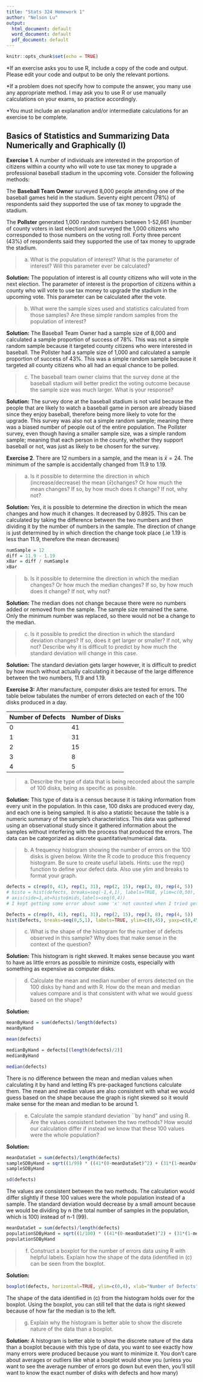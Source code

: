 ```yaml
---
title: "Stats 324 Homework 1"
author: "Nelson Lu"
output:
  html_document: default
  word_document: default
  pdf_document: default
---
```


```r
knitr::opts_chunk$set(echo = TRUE)
``` 

*If an exercise asks you to use R, include a copy of the code and output. Please edit your code and output to be only the relevant portions.

*If a problem does not specify how to compute the answer, you many use any appropriate method. I may ask you to use R or use manually calculations on your exams, so practice accordingly.

*You must include an explanation and/or intermediate calculations for an exercise to be complete.

## Basics of Statistics and Summarizing Data Numerically and Graphically (I)

**Exercise 1**. A number of individuals are interested in the proportion of citizens within a county who will vote to use tax money to upgrade a professional baseball stadium in the upcoming vote. Consider the following methods:

The **Baseball Team Owner** surveyed 8,000 people attending one of the baseball games held in the stadium. Seventy eight percent (78%) of respondents said they supported the use of tax money to upgrade the stadium.
 
The **Pollster** generated 1,000 random numbers between 1-52,661 (number of county voters in last election) and surveyed the 1,000 citizens who corresponded to those numbers on the voting roll. Forty three percent (43\%) of respondents said they supported the use of tax money to upgrade the stadium.

> a. What is the population of interest? What is the parameter of interest? Will this parameter ever be calculated?

**Solution:**
The population of interest is all county citizens who will vote in the next election. The parameter of interest is the proportion of citizens within a county who will vote to use tax money to upgrade the stadium in the upcoming vote. This parameter can be calculated after the vote.

> b. What were the sample sizes used and statistics calculated from those samples? Are these simple random samples from the population of interest? 

**Solution:**
The Baseball Team Owner had a sample size of 8,000 and calculated a sample proportion of success of 78%. This was not a simple random sample because it targeted county citizens who were interested in baseball. The Pollster had a sample size of 1,000 and calculated a sample proportion of success of 43%. This was a simple random sample because it targeted all county citizens who all had an equal chance to be polled. 

> c. The baseball team owner claims that the survey done at the baseball stadium will better predict the voting outcome because the sample size was much larger. What is your response?

**Solution:**
The survey done at the baseball stadium is not valid because the people that are likely to watch a baseball game in person are already biased since they enjoy baseball, therefore being more likely to vote for the upgrade. This survey was also not a simple random sample; meaning there was a biased number of people out of the entire population. The Pollster survey, even though having a smaller sample size, was a simple random sample; meaning that each person in the county, whether they support baseball or not, was just as likely to be chosen for the survey. 

\vspace{1cm}


**Exercise 2**. There are 12 numbers in a sample, and the mean is $\bar{x}=24$. The minimum of the sample is accidentally changed from 11.9 to 1.19.

> a. Is it possible to determine the direction in which (increase/decrease) the mean ($\bar{x}$)changes? Or how much the mean changes? If so, by how much does it change? If not, why not?

**Solution:**
Yes, it is possible to determine the direction in which the mean changes and how much it changes. It decreased by 0.8925. This can be calculated by taking the difference between the two numbers and then dividing it by the number of numbers in the sample. The direction of change is just determined by in which direction the change took place (.ie 1.19 is less than 11.9, therefore the mean decreases)
```r
numSample = 12
diff = 11.9 - 1.19
xBar = diff / numSample
xBar
```


> b. Is it possible to determine the direction in which the median changes? Or how much the median changes? If so, by how much does it change? If not, why not?

**Solution:**
The median does not change because there were no numbers added or removed from the sample. The sample size remained the same. Only the minimum number was replaced, so there would not be a change to the median.

> c. Is it possible to predict the direction in which the standard deviation changes? If so, does it get larger or smaller? If not, why not? Describe why it is difficult to predict by how much the standard deviation will change in this case.

**Solution:**
The standard deviation gets larger however, it is difficult to predict by how much without actually calculating it because of the large difference between the two numbers, 11.9 and 1.19. 

\vspace{1cm}


**Exercise 3:** After manufacture, computer disks are tested for errors. The table below tabulates the number of errors detected on each of the 100 disks produced in a day. 

| Number of Defects | Number of Disks |
| - | - |
|0 | 41 |
|1 | 31 |
|2 | 15 |
|3 | 8 |
|4 | 5 |

> a. Describe the type of data that is being recorded about the sample of 100 disks, being as specific as possible.

**Solution:**
This type of data is a census because it is taking information from every unit in the population. In this case, 100 disks are produced every day, and each one is being sampled. It is also a statistic because the table is a numeric summary of the sample's characteristics. This data was gathered using an observational study since it gathered information about the samples without interfering with the process that produced the errors. The data can be categorized as discrete quantitative/numerical data. 

> b. A frequency histogram showing the number of errors on the 100 disks is given below. Write the R code to produce this frequency histogram. Be sure to create useful labels. Hints: use the rep() function to define your defect data. Also use ylim and breaks to format your graph.

```r
defects = c(rep(0, 41), rep(1, 31), rep(2, 15), rep(3, 8), rep(4, 5))
# histo = hist(defects, breaks=seq(-1,4,1), labels=TRUE, ylim=c(0,50), main = 'Histogram of Defects', ylab = "Number of Disks", xlab= 'Number of Defects', xaxt="n")
# axis(side=1,at=histo$mids,labels=seq(0,4))
# I kept getting some error about some 'x' not counted when I tried getting the breaks in the middle of the bars so I found this solution online at https://stackoverflow.com/questions/13461837/centering-values-on-bars-in-histogram-in-r
```

```r
Defects = c(rep(0, 41), rep(1, 31), rep(2, 15), rep(3, 8), rep(4, 5))
hist(Defects, breaks=seq(0,5,1), labels=TRUE, ylim=c(0,45), yaxp=c(0,45,20), right=FALSE, ylab="Number of Disks", xlab="Number of Defects")
```

> c. What is the shape of the histogram for the number of defects observed in this sample? Why does that make sense in the context of the question?

**Solution:**
This histogram is right skewed. It makes sense because you want to have as little errors as possible to minimize costs, especially with something as expensive as computer disks. 

> d. Calculate the mean and median number of errors detected on the 100 disks by hand and with R. How do the mean and median values compare and is that consistent with what we would guess based on the shape?

**Solution:**
```r
meanByHand = sum(defects)/length(defects)
meanByHand

mean(defects)

medianByHand = defects[(length(defects)/2)]
medianByHand

median(defects)
```
There is no difference between the mean and median values when calculating it by hand and letting R's pre-packaged functions calculate them. The mean and median values are also consistent with what we would guess based on the shape because the graph is right skewed so it would make sense for the mean and median to be around 1. 

> e. Calculate the sample standard deviation ``by hand" and using R. Are the values consistent between the two methods? How would our calculation differ if instead we know that these 100 values were the whole population?  

**Solution:**
```r
meanDataSet = sum(defects)/length(defects)
sampleSDByHand = sqrt((1/99) * ((41*(0-meanDataSet)^2) + (31*(1-meanDataSet)^2) + (15*(2-meanDataSet)^2) + (8*(3-meanDataSet)^2) + (5*(4-meanDataSet)^2)))
sampleSDByHand

sd(defects)
```
The values are consistent between the two methods. The calculation would differ slightly if these 100 values were the whole population instead of a sample. The standard deviation would decrease by a small amount because we would be dividing by n (the total number of samples in the population, which is 100) instead of n-1 (99). 
```r
meanDataSet = sum(defects)/length(defects)
populationSDByHand = sqrt((1/100) * ((41*(0-meanDataSet)^2) + (31*(1-meanDataSet)^2) + (15*(2-meanDataSet)^2) + (8*(3-meanDataSet)^2) + (5*(4-meanDataSet)^2)))
populationSDByHand
```


> f. Construct a boxplot for the number of errors data using R with helpful labels.  Explain how the shape of the data (identified in (c) can be seen from the boxplot.

**Solution:**
```r
boxplot(defects, horizontal=TRUE, ylim=c(0,4), xlab="Number of Defects", main="Disk Defect Boxplot")
```

The shape of the data identified in (c) from the histogram holds over for the boxplot. Using the boxplot, you can still tell that the data is right skewed because of how far the median is to the left. 

> g.  Explain why the histogram is better able to show the discrete nature of the data than a boxplot. 

**Solution:**
A histogram is better able to show the discrete nature of the data than a boxplot because with this type of data, you want to see exactly how many errors were produced because you want to minimize it. You don't care about averages or outliers like what a boxplot would show you (unless you want to see the average number of errors go down but even then, you'll still want to know the exact number of disks with defects and how many)


